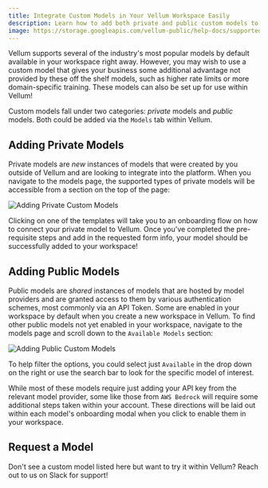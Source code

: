 ```yaml
---
title: Integrate Custom Models in Your Vellum Workspace Easily
description: Learn how to add both private and public custom models to your Vellum workspace for enhanced functionality and domain-specific advantages.
image: https://storage.googleapis.com/vellum-public/help-docs/supported-private-model-templates.png
---
```


Vellum supports several of the industry's most popular models by default available in your workspace right away. However, you may wish to use a custom model that gives your business some additional advantage not provided by these off the shelf models, such as higher rate limits or more domain-specific training. These models can also be set up for use within Vellum!

Custom models fall under two categories: _private_ models and _public_ models. Both could be added via the `Models` tab within Vellum.

## Adding Private Models

Private models are _new_ instances of models that were created by you outside of Vellum and are looking to integrate into the platform. When you navigate to the models page, the supported types of private models will be accessible from a section on the top of the page:

![Adding Private Custom Models](https://storage.googleapis.com/vellum-public/help-docs/supported-private-model-templates.png)

Clicking on one of the templates will take you to an onboarding flow on how to connect your private model to Vellum. Once you've completed the pre-requisite steps and add in the requested form info, your model should be successfully added to your workspace!

## Adding Public Models

Public models are _shared_ instances of models that are hosted by model providers and are granted access to them by various authentication schemes, most commonly via an API Token. Some are enabled in your workspace by default when you create a new workspace in Vellum. To find other public models not yet enabled in your workspace, navigate to the models page and scroll down to the `Available Models` section:

![Adding Public Custom Models](https://storage.googleapis.com/vellum-public/help-docs/supported-public-models.png)

To help filter the options, you could select just `Available` in the drop down on the right or use the search bar to look for the specific model of interest.

While most of these models require just adding your API key from the relevant model provider, some like those from `AWS Bedrock` will require some additional steps taken within your account. These directions will be laid out within each model's onboarding modal when you click to enable them in your workspace.

## Request a Model

Don't see a custom model listed here but want to try it within Vellum? Reach out to us on Slack for support!

